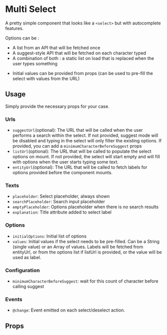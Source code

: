 

<Meta of={MultiSelectStories} />

# Multi Select

A pretty simple component that looks like a `<select>` but with autocomplete features.

Options can be :
- A list from an API that will be fetched once
- A suggest-style API that will be fetched on each character typed
- A combination of both : a static list on load that is replaced when the user types something

*  Initial values can be provided from props (can be used to pre-fill the select with values from the URL)

<Canvas of={MultiSelectStories.SimpleMultiSelect} />

## Usage

Simply provide the necessary props for your case.

### Urls
- `suggestUrl`(optional): The URL that will be called when the user performs a search within the select.
  If not provided, suggest mode will be disabled and typing in the select will only filter the existing options.
  If provided, you can add a `minimumCharacterBeforeSuggest` props
- `listUrl`(optional): The URL that will be called to populate the select options on mount.
  If not provided, the select will start empty and will fill with options when the user starts typing some text.
- `entityUrl`(optional): The URL that will be called to fetch labels for options provided before the component mounts.

### Texts
- `placeholder`: Select placeholder, always shown
- `searchPlaceholder`: Search input placeholder
- `emptyPlaceholder`: Options placeholder when there is no search results
- `explanation`: Title attribute added to select label

### Options
- `initialOptions`: Initial list of options
- `values`: Initial values if the select needs to be pre-filled. Can be a String (single value) or an Array of values.
  Labels will be fetched from entityUrl, or from the options list if listUrl is provided, or the value will be used as label.

### Configuration
- `minimumCharacterBeforeSuggest`: wait for this count of character before calling suggest

### Events
- `@change`: Event emitted on each select/deselect action.

## Props

<Controls />
